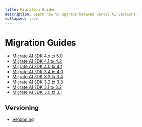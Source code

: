 ---
title: Migration Guides
description: Learn how to upgrade between Vercel AI versions.
collapsed: true
---

# Migration Guides

- [ Migrate AI SDK 4.x to 5.0 ](/docs/migration-guides/migration-guide-5-0)
- [ Migrate AI SDK 4.1 to 4.2 ](/docs/migration-guides/migration-guide-4-2)
- [ Migrate AI SDK 4.0 to 4.1 ](/docs/migration-guides/migration-guide-4-1)
- [ Migrate AI SDK 3.4 to 4.0 ](/docs/migration-guides/migration-guide-4-0)
- [ Migrate AI SDK 3.3 to 3.4 ](/docs/migration-guides/migration-guide-3-4)
- [ Migrate AI SDK 3.2 to 3.3 ](/docs/migration-guides/migration-guide-3-3)
- [ Migrate AI SDK 3.1 to 3.2 ](/docs/migration-guides/migration-guide-3-2)
- [ Migrate AI SDK 3.0 to 3.1 ](/docs/migration-guides/migration-guide-3-1)

## Versioning

- [ Versioning ](/docs/migration-guides/versioning)
